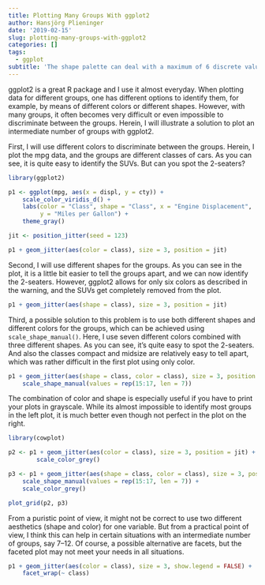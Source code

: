 ```yaml
---
title: Plotting Many Groups With ggplot2
author: Hansjörg Plieninger
date: '2019-02-15'
slug: plotting-many-groups-with-ggplot2
categories: []
tags:
  - ggplot
subtitle: 'The shape palette can deal with a maximum of 6 discrete values because more than 6 becomes difficult to discriminate'
---
```


ggplot2 is a great R package and I use it almost everyday.
When plotting data for different groups, one has different options to identify them, for example, by means of different colors or different shapes.
However, with many groups, it often becomes very difficult or even impossible to discriminate between the groups.
Herein, I will illustrate a solution to plot an intermediate number of groups with ggplot2.

First, I will use different colors to discriminate between the groups.
Herein, I plot the mpg data, and the groups are different classes of cars.
As you can see, it is quite easy to identify the SUVs.
But can you spot the 2-seaters?

```r
library(ggplot2)

p1 <- ggplot(mpg, aes(x = displ, y = cty)) +
    scale_color_viridis_d() +
    labs(color = "Class", shape = "Class", x = "Engine Displacement",
         y = "Miles per Gallon") +
    theme_gray()

jit <- position_jitter(seed = 123)

p1 + geom_jitter(aes(color = class), size = 3, position = jit)
```

Second, I will use different shapes for the groups.
As you can see in the plot, it is a little bit easier to tell the groups apart, and we can now identify the 2-seaters.
However, ggplot2 allows for only six colors as described in the warning, and the SUVs get completely removed from the plot.

```r
p1 + geom_jitter(aes(shape = class), size = 3, position = jit)
```

Third, a possible solution to this problem is to use both different shapes and different colors for the groups, which can be achieved using `scale_shape_manual()`.
Here, I use seven different colors combined with three different shapes.
As you can see, it's quite easy to spot the 2-seaters.
And also the classes compact and midsize are relatively easy to tell apart, which was rather difficult in the first plot using only color.

```r
p1 + geom_jitter(aes(shape = class, color = class), size = 3, position = jit) +
    scale_shape_manual(values = rep(15:17, len = 7))
```

The combination of color and shape is especially useful if you have to print your plots in grayscale.
While its almost impossible to identify most groups in the left plot, it is much better even though not perfect in the plot on the right.

```r
library(cowplot)

p2 <- p1 + geom_jitter(aes(color = class), size = 3, position = jit) + 
        scale_color_grey()

p3 <- p1 + geom_jitter(aes(shape = class, color = class), size = 3, position = jit) +
    scale_shape_manual(values = rep(15:17, len = 7)) + 
    scale_color_grey()

plot_grid(p2, p3)
```

From a puristic point of view, it might not be correct to use two different aesthetics (shape and color) for one variable.
But from a practical point of view, I think this can help in certain situations with an intermediate number of groups, say 7--12.
Of course, a possible alternative are facets, but the faceted plot may not meet your needs in all situations.

```r
p1 + geom_jitter(aes(color = class), size = 3, show.legend = FALSE) + 
    facet_wrap(~ class)
```

